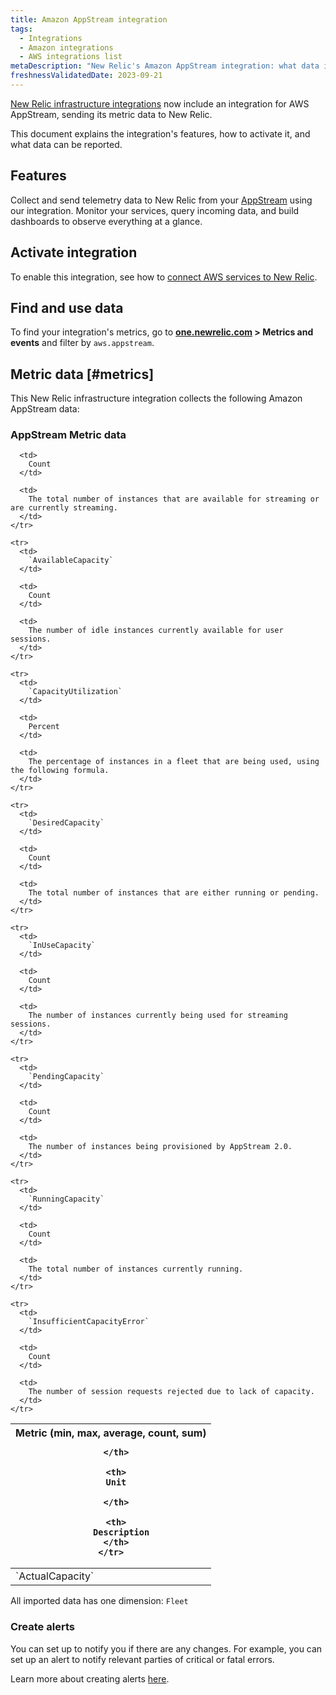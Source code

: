 ```yaml
---
title: Amazon AppStream integration
tags:
  - Integrations
  - Amazon integrations
  - AWS integrations list
metaDescription: "New Relic's Amazon AppStream integration: what data it reports and how to enable it."
freshnessValidatedDate: 2023-09-21
---
```


[New Relic infrastructure integrations](/docs/infrastructure/integrations-getting-started/getting-started/introduction-infrastructure-integrations) now include an integration for AWS AppStream, sending its metric data to New Relic.

This document explains the integration's features, how to activate it, and what data can be reported.

## Features

Collect and send telemetry data to New Relic from your [AppStream](https://aws.amazon.com/appstream/) using our integration. Monitor your services, query incoming data, and build dashboards to observe everything at a glance.

## Activate integration

To enable this integration, see how to [connect AWS services to New Relic](/docs/infrastructure/amazon-integrations/connect/aws-metric-stream-setup/).

## Find and use data

To find your integration's metrics, go to <DNT>**[one.newrelic.com](https://one.newrelic.com/all-capabilities) > Metrics and events**</DNT> and filter by `aws.appstream`.

## Metric data [#metrics]

This New Relic infrastructure integration collects the following Amazon AppStream data:

### AppStream Metric data

<table>
  <thead>
    <tr>
      <th style={{ width: "220px" }}>
        Metric (min, max, average, count, sum)  

      </th>

      <th>
        Unit  

      </th>

      <th>
        Description
      </th>
    </tr>
  </thead>

  <tbody>
    <tr>
      <td>
        `ActualCapacity`
      </td>

      <td>
        Count
      </td>

      <td>
        The total number of instances that are available for streaming or are currently streaming.
      </td>
    </tr>

    <tr>
      <td>
        `AvailableCapacity`
      </td>

      <td>
        Count
      </td>

      <td>
        The number of idle instances currently available for user sessions.
      </td>
    </tr>

    <tr>
      <td>
        `CapacityUtilization`
      </td>

      <td>
        Percent
      </td>

      <td>
        The percentage of instances in a fleet that are being used, using the following formula.
      </td>
    </tr>

    <tr>
      <td>
        `DesiredCapacity`
      </td>

      <td>
        Count
      </td>

      <td>
        The total number of instances that are either running or pending.
      </td>
    </tr>

    <tr>
      <td>
        `InUseCapacity`
      </td>

      <td>
        Count
      </td>

      <td>
        The number of instances currently being used for streaming sessions.
      </td>
    </tr>

    <tr>
      <td>
        `PendingCapacity`
      </td>

      <td>
        Count
      </td>

      <td>
        The number of instances being provisioned by AppStream 2.0.
      </td>
    </tr>

    <tr>
      <td>
        `RunningCapacity`
      </td>

      <td>
        Count
      </td>

      <td>
        The total number of instances currently running.
      </td>
    </tr>

    <tr>
      <td>
        `InsufficientCapacityError`
      </td>

      <td>
        Count
      </td>

      <td>
        The number of session requests rejected due to lack of capacity.
      </td>
    </tr>
  </tbody>
</table>

All imported data has one dimension: `Fleet`

### Create alerts

You can set up <InlinePopover type="alerts"/> to notify you if there are any changes. For example, you can set up an alert to notify relevant parties of critical or fatal errors.

Learn more about creating alerts [here](/docs/alerts-applied-intelligence/new-relic-alerts/learn-alerts/introduction-alerts/).

